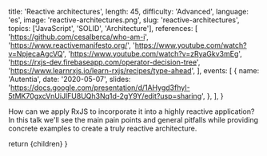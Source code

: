 
  title: 'Reactive architectures',
  length: 45,
  difficulty: 'Advanced',
  language: 'es',
  image: 'reactive-architectures.png',
  slug: 'reactive-architectures',
  topics: ['JavaScript', 'SOLID', 'Architecture'],
  references: [
    'https://github.com/cesalberca/who-am-i',
    'https://www.reactivemanifesto.org/',
    'https://www.youtube.com/watch?v=NpjecaAgcVQ',
    'https://www.youtube.com/watch?v=zRyaGkv3mEg',
    'https://rxjs-dev.firebaseapp.com/operator-decision-tree',
    'https://www.learnrxjs.io/learn-rxjs/recipes/type-ahead',
  ],
  events: [
    {
      name: 'Autentia',
      date: '2020-05-07',
      slides: 'https://docs.google.com/presentation/d/1AHygd3fhyI-5tMK70gxcVnUiJlFU8UQh3Nq1d-2gY9Y/edit?usp=sharing',
    },
  ],
}

How can we apply RxJS to incorporate it into a highly reactive application? In this talk we'll see the main pain points and general pitfalls while providing concrete examples to create a truly reactive architecture.

  return <MdxLayout slug="reactive-architectures">{children}</MdxLayout>
}
